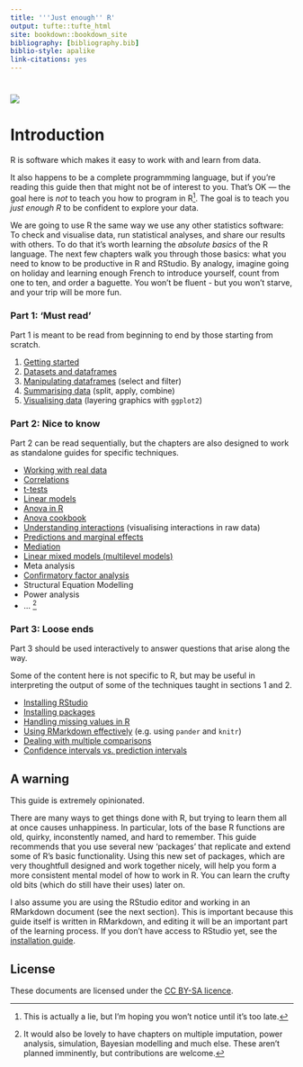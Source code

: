 ```yaml
---
title: '''Just enough'' R'
output: tufte::tufte_html
site: bookdown::bookdown_site
bibliography: [bibliography.bib]
biblio-style: apalike
link-citations: yes
---
```



# {-}

![](media/keepcalm.png)

<!-- 

https://www.keepcalm-o-matic.co.uk/product/mug/keep-calm-and-learn-just-enough-r/

-->




# Introduction

R is software which makes it easy to work with and learn from data. 

It also happens to be a complete programmming language, but if you're reading this guide then that might not be of interest to you. That's OK — the goal here is *not* to teach you how to program in R^[This is actually a lie, but I'm hoping you won't notice until it's too late.].  The goal is to teach you *just enough R* to be confident to explore your data.

We are going to use R the same way we use any other statistics software: To check and visualise data, run statistical analyses, and share our results with others.  To do that it's worth learning the *absolute basics* of the R language. The next few chapters walk you through those basics: what you need to know to be productive in R and RStudio. By analogy, imagine going on holiday and learning enough French to introduce yourself, count from one to ten, and order a baguette. You won't be fluent - but you won't starve, and your trip will be more fun.



### Part 1: 'Must read' {-}

Part 1 is meant to be read from beginning to end by those starting from scratch.


1. [Getting started](start_here.html) 
2. [Datasets and dataframes](datasets.html)
2. [Manipulating dataframes](working-with-dataframes.html) (select and filter)
3. [Summarising data](summarising-data.html) (split, apply, combine)
4. [Visualising data](graphics.html) (layering graphics with `ggplot2`)



### Part 2: Nice to know {-}

Part 2 can be read sequentially, but the chapters are also designed to work as standalone guides for specific techniques. 

- [Working with real data](real-data.html)
- [Correlations](correlations.html)
- [t-tests](t-tests.html)
- [Linear models](linear-models-simple.html)
- [Anova in R](anova.html)
- [Anova cookbook](anova-cookbook.html)
- [Understanding interactions](understanding-interactions.html) (visualising interactions in raw data)
- [Predictions and marginal effects](predictions-and-margins.html)
- [Mediation](mediation.html)
- [Linear mixed models (multilevel models)](multilevel-models.html)
- Meta analysis
- [Confirmatory factor analysis](cfa.html) 
- Structural Equation Modelling
- Power analysis
- ... ^[It would also be lovely to have chapters on multiple imputation, power analysis, simulation, Bayesian modelling and much else. These aren't planned imminently, but contributions are welcome.]



### Part 3: Loose ends {-}

Part 3 should be used interactively to answer questions that arise along the way.  

Some of the content here is not specific to R, but may be useful in interpreting the output of some of the techniques taught in sections 1 and 2.

- [Installing RStudio](installation.html)
- [Installing packages](packages.html)
- [Handling missing values in R](missing-values.html)
- [Using RMarkdown effectively](rmarkdown-tricks.html) (e.g. using `pander` and `knitr`)
- [Dealing with multiple comparisons](multiple-comparisons.html)
- [Confidence intervals vs. prediction intervals](confidence-vs-prediction-intervals.html)



## A warning {-}

This guide is extremely opinionated. 

There are many ways to get things done with R, but trying to learn them all at once causes unhappiness. In particular, lots of the base R functions are old, quirky, inconstently named, and hard to remember. This guide recommends that you use several new 'packages' that replicate and extend some of R's basic functionality. Using this new set of packages, which are very thoughtfull designed and work together nicely, will help you form a more consistent mental model of how to work in R. You can learn the crufty old bits (which do still have their uses) later on.

I also assume you are using the RStudio editor and working in an RMarkdown document (see the next section). This is important because this guide itself is written in RMarkdown, and editing it will be an important part of the learning process. If you don't have access to RStudio yet, see the [installation guide](installation.html).




## License

These documents are licensed under the [CC BY-SA licence](https://creativecommons.org/licenses/by-sa/4.0/).


